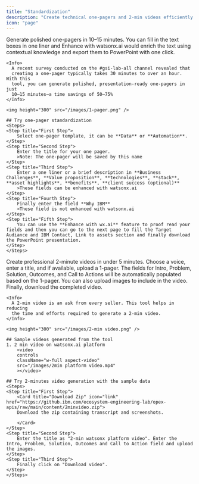 ```yaml
---
title: "Standardization"
description: "Create technical one-pagers and 2-min videos efficiently with the help of watsonx.ai."
icon: "page"
---
```


<Tabs>
  <Tab title="one-pager standardization">
    Generate polished one-pagers in 10–15 minutes. You can fill in the text
    boxes in one liner and Enhance with watsonx.ai would enrich the text using
    contextual knowledge and export them to PowerPoint with one click.

    <Info>
      A recent survey conducted on the #gsi-lab-all channel revealed that
      creating a one-pager typically takes 30 minutes to over an hour. With this
      tool, you can generate polished, presentation-ready one-pagers in just
      10–15 minutes—a time savings of 50–75%
    </Info>

    <img height="300" src="/images/1-pager.png" />
    
    ## Try one-pager standardization
    <Steps>
    <Step title="First Step">
        Select one-pager template, it can be **Data** or **Automation**.
    </Step>
    <Step title="Second Step">
        Enter the title for your one pager.
        >Note: The one-pager will be saved by this name
    </Step>
    <Step title="Third Step">
        Enter a one liner or a brief description in **Business Challenges**, **Value proposition**, **technologies**, **stack**, **asset highlights**, **benefits**, **client success (optional)** 
        >These fields can be enhanced with watsonx.ai
    </Step>
    <Step title="Fourth Step">
        Finally enter the field **Why IBM** 
        >These field is not enhanced with watsonx.ai
    </Step>
    <Step title="Fifth Step">
        You can use the **Enhance with wx.ai** feature to proof read your fields and then you can go to the next page to fill the Target Audiance and IBM Contact, Link to assets section and finally download the PowerPoint presentation.
    </Step>
    </Steps>


  </Tab>
  <Tab title="2-minutes video">
    Create professional 2-minute videos in under 5 minutes. Choose a voice,
    enter a title, and if available, upload a 1-pager. The fields for Intro,
    Problem, Solution, Outcomes, and Call to Actions will be automatically
    populated based on the 1-pager. You can also upload images to include in the
    video. Finally, download the completed video.

    <Info>
      A 2-min video is an ask from every seller. This tool helps in reducing
      the time and efforts required to generate a 2-min video.
    </Info> 

    <img height="300" src="/images/2-min video.png" />

    ## Sample videos generated from the tool
    1. 2 min video on watsonx.ai platform
        <video
        controls
        className="w-full aspect-video"
        src="/images/2min platform video.mp4"
        ></video>
    
    ## Try 2-minutes video generation with the sample data
    <Steps>
    <Step title="First Step">
        <Card title="Download Zip" icon="link" href="https://github.ibm.com/ecosystem-engineering-lab/opex-apis/raw/main/content/2minvideo.zip">
        Download the zip containing transcript and screenshots.

        </Card>
    </Step>
    <Step title="Second Step">
        Enter the title as "2-min watsonx platform video". Enter the Intro, Problem, Solution, Outcomes and Call to Action field and upload the images.
    </Step>
    <Step title="Third Step">
        Finally click on "Download video".
    </Step>
    </Steps>
  </Tab>
</Tabs>